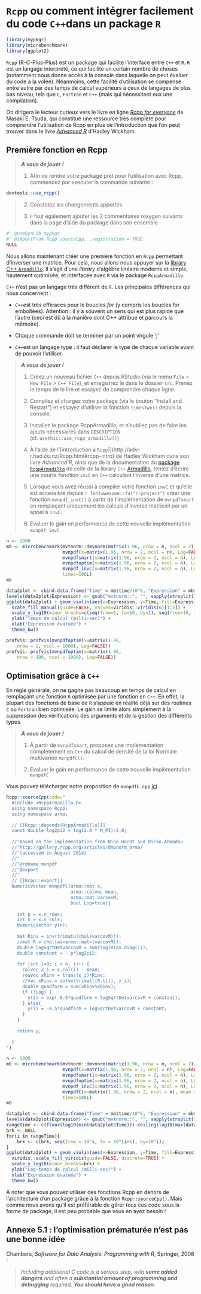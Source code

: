 
# `Rcpp` ou comment intégrer facilement du code `C++`dans un package `R` 

```r
library(mypkgr)
library(microbenchmark)
library(ggplot2)
```

`Rcpp` (R-C-Plus-Plus) est un package qui facilite l'interface entre `C++` et `R`. `R` est un langage
interprété, ce qui facilite un certain nombre de choses (notamment nous donne accès à la console 
dans laquelle on peut évaluer du code à la volée). Néanmoins, cette facilité d'utilisation se 
compense entre autre par des temps de calcul supérieurs à ceux de langages de plus bas niveau,
tels que `C`, `Fortran` et `C++` (mais qui nécessitent eux une compilation).

On dirigera le lecteur curieux vers le livre en ligne 
[*Rcpp for everyone*](https://teuder.github.io/rcpp4everyone_en/) de Masaki E. Tsuda, qui
constitue une ressource très complète pour comprendre l'utilisation de Rcpp en plus de 
l'introduction que l'on peut trouver dans le livre [*Advanced R*](http://adv-r.had.co.nz/) d'Hadley 
Wickham.

## Première fonction en Rcpp

> ***A vous de jouer !***  
>
  1. Afin de rendre votre package prêt pour l'utilisation avec Rcpp, commencez par executer la commande
suivante :
```r
devtools::use_rcpp()
```
>
  2. Constatez les changements apportés 
>
  3. il faut également ajouter les 2 commentaires roxygen suivants dans la page d’aide du
package dans son ensemble :
```r
#' @useDynLib mypkgr
#' @importFrom Rcpp sourceCpp, .registration = TRUE
NULL
```

Nous allons maintenant créer une première fonction en `Rcpp` permettant d'inverser une matrice.
Pour cela, nous allons nous appuyer sur la [library C++ `Armadillo`](http://arma.sourceforge.net/docs.html).
Il s'agit d'une *library* d'algèbre linéaire moderne et simple, hautement optimisée, et interfacée 
avec `R` via le package `RcppArmadillo`.

`C++` n'est pas un langage très différent de `R`. Les principales différences qui nous concernent :
  
  - `C++`est très efficaces pour le boucles *for* (y compris les boucles for emboîtées). Attention : 
  il y a souvent un sens qui est plus rapide que l'autre (ceci est dû à la manière dont C++ attribue
  et parcours la mémoire).
  
  - Chaque commande doit se terminer par un point virgule ';'
  
  - `C++`est un langage typé : il faut déclarer le type de chaque variable avant de pouvoir 
  l'utiliser.


> ***A vous de jouer !***  
>
  1. Créez un nouveau fichier `C++` depuis RStudio (via le menu `File` > `New File` > `C++ File`), et enregistrez le dans le dossier `src`. Prenez le temps de le lire et essayez de comprendre  chaque ligne.
>
  2. Compilez et chargez votre package (via le bouton "Install and Restart") et essayez d'utiliser la fonction `timesTwo()` depuis la console.
>
  3. Installez le package RcppArmadillo, et n'oubliez pas de faire les ajouts nécessaires dans `DESCRIPTION` (cf. `usethis::use_rcpp_armadillo()`)
>
  4. À l'aide de l'[introduction à `Rcpp`]](http://adv-r.had.co.nz/Rcpp.html#rcpp-intro) de Hadley Wickham dans son livre *Advanced R*, ainsi que de la documentation du  [package `RcppArmadillo`](http://gallery.rcpp.org/articles/armadillo-eigenvalues/) de celle de la library `C++` [Armadillo](http://arma.sourceforge.net/docs.html), tentez d'écrire une courte fonction `invC` en `C++` calculant l'inverse d'une matrice.
> 
  5. Lorsque vous avez réussi à compiler votre fonction `invC` et qu'elle est accessible depuis `r fontawesome::fa("r-project")` créer une fonction `mvnpdf_invC()` à partir de l'implémentation de `mvnpdfsmart` en remplaçant uniquement les calculs d'inverse matriciel par un appel à `invC`.
> 
  6. Evaluer le gain en performance de cette nouvelle implémentation `mvnpdf_invC`.


```r
n <- 1000
mb <- microbenchmark(mvtnorm::dmvnorm(matrix(1.96, nrow = n, ncol = 2)),
                     mvnpdf(x=matrix(1.96, nrow = 2, ncol = n), Log=FALSE),
                     mvnpdfsmart(x=matrix(1.96, nrow = 2, ncol = n), Log=FALSE),
                     mvnpdfoptim(x=matrix(1.96, nrow = 2, ncol = n), Log=FALSE),
                     mvnpdf_invC(x=matrix(1.96, nrow = 2, ncol = n), Log=FALSE),
                     times=100L)
mb
```

```r
data2plot <- cbind.data.frame("Time" = mb$time/10^6, "Expression" = mb$expr)
levels(data2plot$Expression) <- gsub("mvtnorm::", "", sapply(strsplit(levels(data2plot$Expression), "(", fixed=T), "[", 1))
ggplot(data2plot) + geom_violin(aes(x=Expression, y=Time, fill=Expression), alpha=0.8)  +
  scale_fill_manual(guide=FALSE, values=viridis::viridis(6)[1:5]) + 
  scale_y_log10(minor_breaks=c(seq(from=1, to=10, by=1), seq(from=10, to=100, by=10))) + 
  ylab("Temps de calcul (milli-sec)") +
  xlab("Expression évaluée") +
  theme_bw()
```

```r
profvis::profvis(mvnpdfoptim(x=matrix(1.96, 
    nrow = 2, ncol = 1000), Log=FALSE))
profvis::profvis(mvnpdfoptim(x=matrix(1.96, 
    nrow = 100, ncol = 1000), Log=FALSE))
```

## Optimisation grâce à `C++`

En règle générale, on ne gagne pas beaucoup en temps de calcul en remplaçant une fonction `R` 
optimisée par une fonction en `C++`. En effet, la plupart des fonctions de base de `R` s'appuie en 
réalité déjà sur des routines `C` ou `Fortran` bien optimisée. Le gain se limite alors simplement
à la suppression des vérifications des arguments et de la gestion des différents types.

> ***A vous de jouer !***  
>
  1. À partir de `mvnpdfsmart`, proposez une implémentation completement en `C++` du calcul
  de densité de la loi Normale multivariée `mvnpdfC()`.
> 
  2. Evaluer le gain en performance de cette nouvelle implémentation `mvnpdfC`



Vous pouvez télécharger notre proposition de `mvnpdfC.cpp` [ici](https://r-dev-perf.borishejblum.science/FormationRavancee_dev_perf_files/mvnpdfC.cpp).

```r
Rcpp::sourceCpp(code="
  #include <RcppArmadillo.h>
  using namespace Rcpp;
  using namespace arma;
  
  // [[Rcpp::depends(RcppArmadillo)]]
  const double log2pi2 = log(2.0 * M_PI)/2.0;
  
  //'Based on the implementation from Nino Hardt and Dicko Ahmadou
  //'http://gallery.rcpp.org/articles/dmvnorm_arma/
  //'(accessed in August 2014)
  //'
  //'@rdname mvnpdf
  //'@export
  //'
  // [[Rcpp::export]]
  NumericVector mvnpdfC(arma::mat x,
                        arma::colvec mean,
                        arma::mat varcovM,
                        bool Log=true){
  
    int p = x.n_rows;
    int n = x.n_cols;
    NumericVector y(n);
  
    mat Rinv = inv(trimatu(chol(varcovM)));
    //mat R = chol(as<arma::mat>(varcovM));
    double logSqrtDetvarcovM = sum(log(Rinv.diag()));
    double constant = - p*log2pi2;
  
    for (int i=0; i < n; i++) {
      colvec x_i = x.col(i) - mean;
      rowvec xRinv = trans(x_i)*Rinv;
      //vec xRinv = solve(trimatl(R.t()), x_i);
      double quadform = sum(xRinv%xRinv);
      if (!Log) {
        y(i) = exp(-0.5*quadform + logSqrtDetvarcovM + constant);
      } else{
        y(i) = -0.5*quadform + logSqrtDetvarcovM + constant;
      }
    }
  
    return y;
  
  }
")
```

```r
n <- 1000
mb <- microbenchmark(mvtnorm::dmvnorm(matrix(1.96, nrow = n, ncol = 2)),
                     mvnpdf(x=matrix(1.96, nrow = 2, ncol = n), Log=FALSE),
                     mvnpdfsmart(x=matrix(1.96, nrow = 2, ncol = n), Log=FALSE),
                     mvnpdfoptim(x=matrix(1.96, nrow = 2, ncol = n), Log=FALSE),
                     mvnpdf_invC(x=matrix(1.96, nrow = 2, ncol = n), Log=FALSE),
                     mvnpdfC(x=matrix(1.96, nrow = 2, ncol = n), mean = rep(0, 2), varcovM = diag(2), Log=FALSE),
                     times=100L)
mb
```

```r
data2plot <- cbind.data.frame("Time" = mb$time/10^6, "Expression" = mb$expr)
levels(data2plot$Expression) <- gsub("mvtnorm::", "", sapply(strsplit(levels(data2plot$Expression), "(", fixed=T), "[", 1))
rangeTime <- c(floor(log10(min(data2plot$Time))):ceiling(log10(max(data2plot$Time))))
brk <- NULL
for(i in rangeTime){
    brk <- c(brk, seq(from = 10^i, to = 10^(i+1), by=10^i))
}
ggplot(data2plot) + geom_violin(aes(x=Expression, y=Time, fill=Expression), alpha=0.8)  +
  viridis::scale_fill_viridis(guide=FALSE, discrete=TRUE) + 
  scale_y_log10(minor_breaks=brk) + 
  ylab("Log-temps de calcul (milli-sec)") +
  xlab("Expression évaluée") +
  theme_bw()
```

À noter que vous pouvez utiliser des fonctions Rcpp en dehors de l'architecture 
d'un package grâce à la fonction `Rcpp::sourceCpp()`. Mais comme nous avons 
qu'il est préférable de gérer tous ces code sous la forme de package, il est 
peu probable que vous en ayez besoin !

## Annexe 5.1 : l'optimisation prématurée n'est pas une bonne idée

Chambers, *Software for Data Analysis: Programming with R*, Springer, 2008 :

> *Including additional C code is a serious step, with **some added dangers**
and often a **substantial amount of programming and debugging** required. 
**You should have a good reason.***
